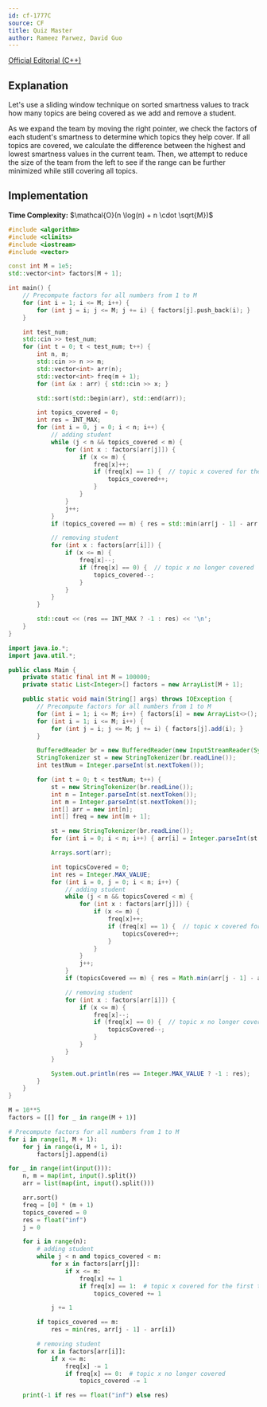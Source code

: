 ```yaml
---
id: cf-1777C
source: CF
title: Quiz Master
author: Rameez Parwez, David Guo
---
```


[Official Editorial (C++)](https://codeforces.com/blog/entry/111729)

## Explanation

Let's use a sliding window technique on sorted smartness values to track how many topics are being covered as we add and remove a student.

As we expand the team by moving the right pointer, we check the factors of each student's smartness to determine which topics they help cover.
If all topics are covered, we calculate the difference between the highest and lowest smartness values in the current team.
Then, we attempt to reduce the size of the team from the left to see if the range can be further minimized while still covering all topics.

## Implementation

**Time Complexity:** $\mathcal{O}(n \log(n) + n \cdot \sqrt{M})$

<LanguageSection>
<CPPSection>

```cpp
#include <algorithm>
#include <climits>
#include <iostream>
#include <vector>

const int M = 1e5;
std::vector<int> factors[M + 1];

int main() {
	// Precompute factors for all numbers from 1 to M
	for (int i = 1; i <= M; i++) {
		for (int j = i; j <= M; j += i) { factors[j].push_back(i); }
	}

	int test_num;
	std::cin >> test_num;
	for (int t = 0; t < test_num; t++) {
		int n, m;
		std::cin >> n >> m;
		std::vector<int> arr(n);
		std::vector<int> freq(m + 1);
		for (int &x : arr) { std::cin >> x; }

		std::sort(std::begin(arr), std::end(arr));

		int topics_covered = 0;
		int res = INT_MAX;
		for (int i = 0, j = 0; i < n; i++) {
			// adding student
			while (j < n && topics_covered < m) {
				for (int x : factors[arr[j]]) {
					if (x <= m) {
						freq[x]++;
						if (freq[x] == 1) {  // topic x covered for the first time
							topics_covered++;
						}
					}
				}
				j++;
			}
			if (topics_covered == m) { res = std::min(arr[j - 1] - arr[i], res); }

			// removing student
			for (int x : factors[arr[i]]) {
				if (x <= m) {
					freq[x]--;
					if (freq[x] == 0) {  // topic x no longer covered
						topics_covered--;
					}
				}
			}
		}

		std::cout << (res == INT_MAX ? -1 : res) << '\n';
	}
}
```

</CPPSection>
<JavaSection>

```java
import java.io.*;
import java.util.*;

public class Main {
	private static final int M = 100000;
	private static List<Integer>[] factors = new ArrayList[M + 1];

	public static void main(String[] args) throws IOException {
		// Precompute factors for all numbers from 1 to M
		for (int i = 1; i <= M; i++) { factors[i] = new ArrayList<>(); }
		for (int i = 1; i <= M; i++) {
			for (int j = i; j <= M; j += i) { factors[j].add(i); }
		}

		BufferedReader br = new BufferedReader(new InputStreamReader(System.in));
		StringTokenizer st = new StringTokenizer(br.readLine());
		int testNum = Integer.parseInt(st.nextToken());

		for (int t = 0; t < testNum; t++) {
			st = new StringTokenizer(br.readLine());
			int n = Integer.parseInt(st.nextToken());
			int m = Integer.parseInt(st.nextToken());
			int[] arr = new int[n];
			int[] freq = new int[m + 1];

			st = new StringTokenizer(br.readLine());
			for (int i = 0; i < n; i++) { arr[i] = Integer.parseInt(st.nextToken()); }

			Arrays.sort(arr);

			int topicsCovered = 0;
			int res = Integer.MAX_VALUE;
			for (int i = 0, j = 0; i < n; i++) {
				// adding student
				while (j < n && topicsCovered < m) {
					for (int x : factors[arr[j]]) {
						if (x <= m) {
							freq[x]++;
							if (freq[x] == 1) {  // topic x covered for the first time
								topicsCovered++;
							}
						}
					}
					j++;
				}
				if (topicsCovered == m) { res = Math.min(arr[j - 1] - arr[i], res); }

				// removing student
				for (int x : factors[arr[i]]) {
					if (x <= m) {
						freq[x]--;
						if (freq[x] == 0) {  // topic x no longer covered
							topicsCovered--;
						}
					}
				}
			}

			System.out.println(res == Integer.MAX_VALUE ? -1 : res);
		}
	}
}
```

</JavaSection>
<PySection>

```py
M = 10**5
factors = [[] for _ in range(M + 1)]

# Precompute factors for all numbers from 1 to M
for i in range(1, M + 1):
	for j in range(i, M + 1, i):
		factors[j].append(i)

for _ in range(int(input())):
	n, m = map(int, input().split())
	arr = list(map(int, input().split()))

	arr.sort()
	freq = [0] * (m + 1)
	topics_covered = 0
	res = float("inf")
	j = 0

	for i in range(n):
		# adding student
		while j < n and topics_covered < m:
			for x in factors[arr[j]]:
				if x <= m:
					freq[x] += 1
					if freq[x] == 1:  # topic x covered for the first time
						topics_covered += 1

			j += 1

		if topics_covered == m:
			res = min(res, arr[j - 1] - arr[i])

		# removing student
		for x in factors[arr[i]]:
			if x <= m:
				freq[x] -= 1
				if freq[x] == 0:  # topic x no longer covered
					topics_covered -= 1

	print(-1 if res == float("inf") else res)
```

</PySection>
</LanguageSection>
